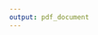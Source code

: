 ```yaml
---
output: pdf_document
---
```


\begin{centering}

\vspace{3 cm}

\Huge

{\bf Thesis title}

\vspace{3 cm}

\Large
Author Name

\vspace{3 cm}


\normalsize
Submitted in partial fulfilment of the requirements of the degree of Master of Science 
Month Year

\vspace{3 cm}

\normalsize
School/Department

\normalsize
University

\end{centering}
